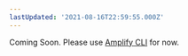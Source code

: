```yaml
---
lastUpdated: '2021-08-16T22:59:55.000Z'
---
```

Coming Soon. Please use [Amplify CLI](/lib/datastore/getting-started#code-generation-amplify-cli) for now.


